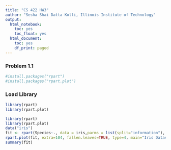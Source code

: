 ---
title: "CS 422 HW3"
author: "Sesha Shai Datta Kolli, Illinois Institute of Technology"
output:
  html_notebook:
    toc: yes
    toc_float: yes
  html_document:
    toc: yes
    df_print: paged
---
<!-- More information in R Markdown can be found at:
1. https://www.ssc.wisc.edu/sscc/pubs/RFR/RFR_RMarkdown.html  This is 
   the place to start since it is a short tutorial.
2. https://rmarkdown.rstudio.com/index.html This contains a longer 
   tutorial.  Take a look at the cheatsheet in 
   https://rmarkdown.rstudio.com/lesson-15.html, it is a concise 
   reference of R Markdown on two pages.
<-->


### Problem 1.1
```{r}
#install.packages("rpart")
#install.packages("rpart.plot")
```
### Load Library
```{r}
library(rpart)
library(rpart.plot)
```

```{r}
library(rpart)
library(rpart.plot)
data("iris")
fit <- rpart(Species~., data = iris,parms = list(split="information"), method = 'class')
rpart.plot(fit, extra=104, fallen.leaves=TRUE, type=4, main="Iris Dataset Decision Tree")
summary(fit)
```
